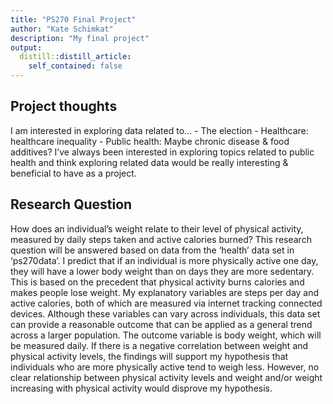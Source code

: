 ```yaml
---
title: "PS270 Final Project"
author: "Kate Schimkat"
description: "My final project"
output:
  distill::distill_article:
    self_contained: false
---
```


## Project thoughts

I am interested in exploring data related to... 
- The election
- Healthcare: healthcare inequality
- Public health: Maybe chronic disease & food additives? I've always been interested in exploring topics related to public health and think exploring related data would be really interesting & beneficial to have as a project. 

## Research Question

How does an individual's weight relate to their level of physical activity, measured by daily steps taken and active calories burned? This research question will be answered based on data from the 'health' data set in 'ps270data'. I predict that if an individual is more physically active one day, they will have a lower body weight than on days they are more sedentary. This is based on the precedent that physical activity burns calories and makes people lose weight. My explanatory variables are steps per day and active calories, both of which are measured via internet tracking connected devices. Although these variables can vary across individuals, this data set can provide a reasonable outcome that can be applied as a general trend across a larger population. The outcome variable is body weight, which will be measured daily. If there is a negative correlation between weight and physical activity levels, the findings will support my hypothesis that individuals who are more physically active tend to weigh less. However, no clear relationship between physical activity levels and weight and/or weight increasing with physical activity would disprove my hypothesis. 